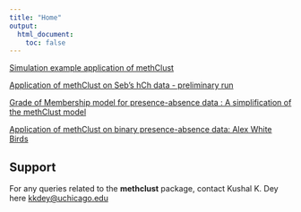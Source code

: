 ```yaml
---
title: "Home"
output:
  html_document:
    toc: false
---
```


[Simulation example application of methClust](methclust_sim.html)

[Application of methClust on Seb's hCh data - preliminary run](methClust_hCh.html)

[Grade of Membership model for presence-absence data : A simplification of the methClust model](binClust_model.html)

[Application of methClust on binary presence-absence data: Alex White Birds](ecostructure_fit.html)



## Support

For any queries related to the **methclust** package, contact Kushal K. Dey here [kkdey@uchicago.edu](kkdey@uchicago.edu)

